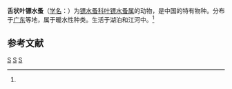 {{Speciesbox
| taxon = Phyllodiaptomus tunguidus
| binomial_authority = (Shen et Tai, 1964)<ref name='id12474'>{{cite web| url =http://www.bioinfo.cn/db05/BjdwSpecies.php?action=view&id=12474| title =舌状叶镖水蚤| work =《中国动物物种编目数据库》| publisher =中国科学院微生物研究所| author =中国科学院动物研究所| accessdate =2009-04-28| deadurl =yes| archiveurl =https://web.archive.org/web/20160305005147/http://www.bioinfo.cn/db05/BjdwSpecies.php?action=view&id=12474| archivedate =2016-03-05}}</ref>
}}

'''舌状叶镖水蚤'''（[[学名|学名]]：{{lang|la|''Phyllodiaptomus tunguidus''}}）为[[镖水蚤科|镖水蚤科]][[叶镖水蚤属|叶镖水蚤属]]的动物，是中国的特有物种。分布于[[广东|广东]]等地，属于暖水性种类。生活于湖泊和江河中。<ref name='id12474'/>

== 参考文献 ==
{{reflist}}

{{节肢动物小作品}}

{{taxonbar}}
[[Category:_1964年描述的动物|S]]
[[Category:叶镖水蚤属|S]]
[[Category:中国特有种|S]]